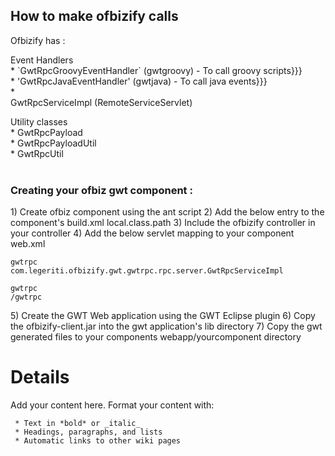 == How to make ofbizify calls ==

Ofbizify has :

Event Handlers<br/>
* `GwtRpcGroovyEventHandler` (gwtgroovy) - To call groovy scripts}}}<br/>
* 'GwtRpcJavaEventHandler' (gwtjava)   - To call java events}}}<br/>
* {{{GwtRpcServiceEventHandler (gwtservice) - To call services}}}<br/>

GwtRpcServiceImpl (RemoteServiceServlet)

Utility classes<br/>
* GwtRpcPayload<br/>
* GwtRpcPayloadUtil<br/>
* GwtRpcUtil<br/>

<br/>

===Creating your ofbiz gwt component :===
1) Create ofbiz component using the ant script
2) Add the below entry to the component's build.xml local.class.path
<fileset dir="../../hot-deploy/ofbizify/build/lib" includes="*.jar"/>
3) Include the ofbizify controller in your controller
<include location="component://ofbizify/webapp/ofbizify/WEB-INF/controller.xml"/>
4) Add the below servlet mapping to your component web.xml
<servlet>
 <servlet-name>gwtrpc</servlet-name>
 <servlet-class>com.legeriti.ofbizify.gwt.gwtrpc.rpc.server.GwtRpcServiceImpl</servlet-class>
</servlet>

<servlet-mapping>
 <servlet-name>gwtrpc</servlet-name>
 <url-pattern>/gwtrpc</url-pattern>
</servlet-mapping>
5) Create the GWT Web application using the GWT Eclipse plugin
6) Copy the ofbizify-client.jar into the gwt application's lib directory
7) Copy the gwt generated files to your components webapp/yourcomponent directory


= Details =

Add your content here.  Format your content with:
  * Text in *bold* or _italic_
  * Headings, paragraphs, and lists
  * Automatic links to other wiki pages
